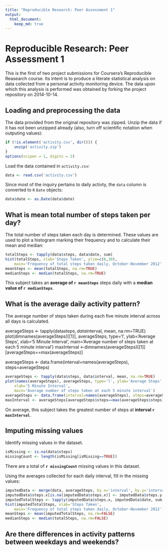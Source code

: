 ```yaml
---
title: "Reproducible Research: Peer Assessment 1"
output: 
  html_document:
    keep_md: true
---
```


Reproducible Research: Peer Assessment 1
========================================

This is the first of two project submissions for Coursera's Reproducible
Reasearch course. Its intent is to produce a literate statistical analysis on
data collected from a personal activity monitoring device. The data upon which
this analysis is performed was obtained by forking the project repository
on 2014-10-14.

## Loading and preprocessing the data

The data provided from the original repository was zipped. Unzip the data if
it has not been unzipped already (also, turn off scientific notation when
outputing values):

```r
if (!is.element('activity.csv', dir())) {
    unzip('activity.zip')
}
options(scipen = 1, digits = 2)
```

Load the data contained in `activity.csv`:

```r
data <- read.csv('activity.csv')
```

Since most of the inquiry pertains to daily activty, the `data` column is
converted to `R` `Date` objects:

```r
data$date <- as.Date(data$date)
```

## What is mean total number of steps taken per day?

The total number of steps taken each day is determined. These values are used
to plot a histogram marking their frequency and to calculate their mean and
median:

```r
totalSteps <- tapply(data$steps, data$date, sum)
hist(totalSteps, xlab='Steps Taken', ylim=c(0,30), 
    main='Frequency of total steps taken daily, October-November 2012');
meanSteps <- mean(totalSteps, na.rm=TRUE)
medianSteps <- median(totalSteps, na.rm=TRUE)
```

This subject takes an **average of `r meanSteps`** steps daily with a **median value of
`r medianSteps`**.

## What is the average daily activity pattern?

The average number of steps taken during each five minute interval across all
days is calculated.

averageSteps <- tapply(data$steps, data$interval, mean, na.rm=TRUE)
plot(dimnames(averageSteps)[[1]], averageSteps, type='l', ylab='Average Steps',
    xlab='5 Minute Interval',
    main='Average number of steps taken at each 5 minute interval')
maxInterval <-dimnames(averageSteps)[[1]][averageSteps==max(averageSteps)]

averageSteps <- data.frame(interval=names(averageSteps), steps=averageSteps)

```r
averageSteps <- tapply(data$steps, data$interval, mean, na.rm=TRUE)
plot(names(averageSteps), averageSteps, type='l', ylab='Average Steps',
    xlab='5 Minute Interval',
    main='Average number of steps taken at each 5 minute interval')
averageSteps <- data.frame(interval=names(averageSteps), steps=averageSteps)
maxInterval <- averageSteps[averageSteps$steps==max(averageSteps$steps), 'interval']
```

On average, this subject takes the greatest number of steps at
**interval `r maxInterval`**.

## Imputing missing values

Identify missing values in the dataset.

```r
isMissing <- is.na(data$steps)
missingCount <- length(isMissing[isMissing==TRUE])
```

There are a total of **`r missingCount`** missing values in this dataset.

Using the averages collected for each daily interval, fill in the missing values:

```r
imputedData <- merge(data, averageSteps, by.x='interval', by.y='interval')
imputedData$steps.x[is.na(imputedData$steps.x)] <- imputedData$steps.y[is.na(imputedData$steps.x)]
imputedTotalSteps <- tapply(imputedData$steps.x, imputedData$date, sum)
hist(imputedTotalSteps, xlab='Steps Taken',
    main='Frequency of total steps taken daily, October-November 2012');
meanSteps <- mean(imputedTotalSteps, na.rm=FALSE)
medianSteps <- median(totalSteps, na.rm=FALSE)
```



## Are there differences in activity patterns between weekdays and weekends?
